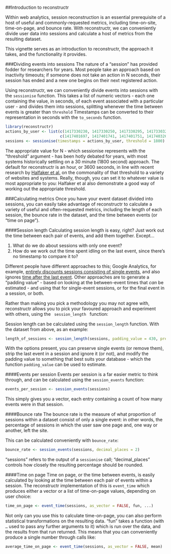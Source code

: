 <!--
  %\VignetteIndexEntry{Introduction to reconstructr}
  %\VignetteEngine{knitr::rmarkdown}
  %\usepackage[utf8]{inputenc}
-->
##Introduction to reconstructr

Within web analytics, session reconstruction is an essential prerequisite of a host of useful and commonly-requested metrics, including time-on-site, time-on-page, and bounce rate. With reconstructr, we can conveniently divide
user data into sessions and calculate a host of metrics from the resulting dataset.

This vignette serves as an introduction to reconstructr, the approach it takes, and the functionality it provides.

###Dividing events into sessions
The nature of a "session" has provided fodder for researchers for years. Most people take an approach based on
inactivity timeouts; if someone does not take an action in N seconds, their session has ended and
a new one begins on their next registered action.

Using reconstructr, we can conveniently divide events into sessions with the <code>sessionise</code> function. This takes a list of numeric vectors - each one containing the value, in seconds, of each event associated
with a particular user - and divides them into sessions, splitting whenever the time between events is
greater than <code>threshold</code> Timestamps can be converted to their representation in seconds with the <code>to_seconds</code> function.

```r
library(reconstructr)
actions_by_user <- list(c(1417330230, 1417330250, 1417330295, 1417330324, 1417330416),
                        c(1417401697, 1417401741, 1417401751, 1417403263))
sessions <- sessionise(timestamps = actions_by_user, threshold = 1800)
```

The appropriate value for N - which sessionise represents with the "threshold" argument - has been hotly debated for years, with most systems historically settling on a 30 minute (1800 second) approach. The default for reconstructr is an hour, or 3600 seconds, in line with recent research by  [Halfaker et al.](http://arxiv.org/abs/1411.2878) on the commonality of that threshold to a variety of websites and systems. Really, though, you can set it to whatever value is most appropriate to you: Halfaker et al also demonstrate a good way of working out the appropriate threshold.

###Calculating metrics
Once you have your event dataset divided into sessions, you can easily take advantage of reconstructr to calculate a variety of useful and often-requested metrics, including the length of each session, the bounce rate in the dataset,
and the time between events (or "time on page").

####Session length
Calculating session length is easy, right? Just work out the time between each pair of events, and add them together.
Except...

1. What do we do about sessions with only one event?
2. How do we work out the time spent idling on the last event, since there's no timestamp to compare it to?

Different people have different approaches to this; Google Analytics, for example, [entirely discounts sessions consisting of single events](https://support.google.com/analytics/answer/1009409?hl=en), and also ignores [time after the last event](https://support.google.com/analytics/answer/1006253?hl=en). Other approaches are to generate
a "padding value" - based on looking at the between-event times that *can* be estimated - and using that for single-event sessions, or for the final event in a session, or both.

Rather than making you pick a methodology you may not agree with, reconstructr allows you to pick your favoured approach and experiment with others, using the <code> session_length </code> function:

Session length can be calculated using the <code>session_length</code> function. With the dataset from above,
as an example:

```r
length_of_sessions <- session_length(sessions, padding_value = 430, preserve_single_events = FALSE, strip_last = FALSE)
```

With the options present, you can preserve single events (or remove them), strip the last event in a session and ignore it (or not), and modify the padding value to something that best suits your database - which the function <code>padding_value</code> can be used to estimate.

####Events per session
Events per session is a far easier metric to think through, and can be calculated using the <code>session_events</code> function:
```r
events_per_session <- session_events(sessions)
```

This simply gives you a vector, each entry containing a count of how many events were in that session.

####Bounce rate
The bounce rate is the measure of what proportion of sessions within a dataset consist of only a single event:
in other words, the percentage of sessions in which the user saw one page and, one way or another, left the site.

This can be calculated conveniently with <code>bounce_rate</code>:

```r
bounce_rate <- session_events(sessions, decimal_places = 2)
```

"sessions" refers to the output of a <code>sessionise</code> call; "decimal_places" controls how closely the
resulting percentage should be rounded.

####Time on page
Time on page, or the time between events, is easily calculated by looking at the time between each pair of events
within a session. The reconstructr implementation of this is <code>event_time</code> which produces either a vector
or a list of time-on-page values, depending on user choice:

```r
time_on_page <- event_time(sessions, as_vector = FALSE, fun, ...)
```

Not only can you use this to calculate time-on-page, you can also perform statistical transformations on the resulting data. "fun" takes a function (with <code>...</code> used to pass any further arguments to it) which is run over
the data, and the results from that run returned. This means that you can conveniently produce a single number
through calls like:

```r
average_time_on_page <- event_time(sessions, as_vector = FALSE, mean)
```
